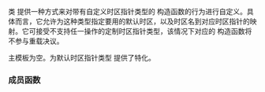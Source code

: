{{cpp/chrono/title|zoned_traits}}
{{cpp/chrono/navbar}}
{{dcl begin}}
{{dcl header | chrono }}
{{dcl | since=c++20 | num = 1 |
template &lt; class TimeZonePtr &gt;
struct zoned_traits { };
}}
{{dcl | since=c++20 | num = 2 |
template &lt;&gt;
struct zoned_traits&lt;const std::chrono::time_zone*&gt;;
}}
{{dcl end}}

类 {{tt|zoned_traits}} 提供一种方式来对带有自定义时区指针类型的 {{lc|std::chrono::zoned_time}} 构造函数的行为进行自定义。具体而言，它允许为这种类型指定要用的默认时区，以及时区名到对应时区指针的映射。它可接受不支持任一操作的定制时区指针类型，该情况下对应的 {{tt|zoned_time}} 构造函数将不参与重载决议。

主模板为空。为默认时区指针类型 {{c|const std::chrono::time_zone*}} 提供了特化。

=== 成员函数 ===
{{member | {{small|std::chrono::zoned_traits&lt;const std::chrono::time_zone*&gt;::}}default_zone |
{{ddcl |
    static const std::chrono::time_zone* default_zone();
}}

返回默认时区 (UTC) 的时区指针。

=== 返回值 ===
{{c|std::chrono::locate_zone("UTC")}}。
}}

{{member | {{small|std::chrono::zoned_traits&lt;const std::chrono::time_zone*&gt;::}}locate_zone|
{{ddcl |
    static const std::chrono::time_zone* locate_zone(std::string_view name);
}}

返回 {{tt|name}} 所代表的时区的时区指针。

=== 返回值 ===
{{c|std::chrono::locate_zone(name)}}。
}}

{{langlinks|en|es|ja|ru}}